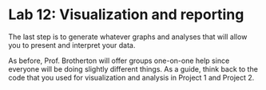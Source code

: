 # Lab 12: Visualization and reporting {.unnumbered}

The last step is to generate whatever graphs and analyses that will allow you to present and interpret your data.

As before, Prof. Brotherton will offer groups one-on-one help since everyone will be doing slightly different things. As a guide, think back to the code that you used for visualization and analysis in Project 1 and Project 2.

